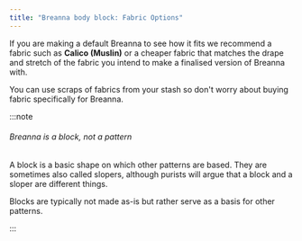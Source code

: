 ```yaml
---
title: "Breanna body block: Fabric Options"
---
```


If you are making a default Breanna to see how it fits we recommend a fabric such as **Calico (Muslin)** or a cheaper fabric that matches the drape and stretch of the fabric you intend to make a finalised version of Breanna with.

You can use scraps of fabrics from your stash so don't worry about buying fabric specifically for Breanna.

:::note


###### Breanna is a block, not a pattern

A block is a basic shape on which other patterns are based.
They are sometimes also called slopers, although purists will argue that a block and a sloper are different things.

Blocks are typically not made as-is but rather serve as a basis for other patterns.

:::
